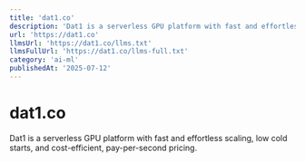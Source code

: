 ```yaml
---
title: 'dat1.co'
description: 'Dat1 is a serverless GPU platform with fast and effortless scaling, low cold starts, and cost-efficient, pay-per-second pricing.'
url: 'https://dat1.co'
llmsUrl: 'https://dat1.co/llms.txt'
llmsFullUrl: 'https://dat1.co/llms-full.txt'
category: 'ai-ml'
publishedAt: '2025-07-12'
---
```


# dat1.co

Dat1 is a serverless GPU platform with fast and effortless scaling, low cold starts, and cost-efficient, pay-per-second pricing.
